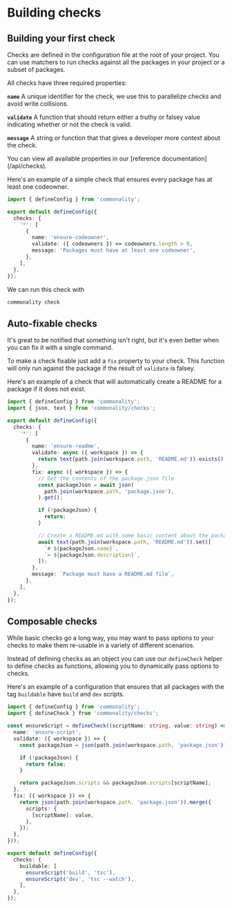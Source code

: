 
# Building checks

## Building your first check

Checks are defined in the configuration file at the root of your project. You can use matchers to run checks against all the packages in your project or a subset of packages.

All checks have three required properties:

**`name`** A unique identifier for the check, we use this to parallelize checks and avoid write collisions.

**`validate`** A function that should return either a truthy or falsey value indicating whether or not the check is valid.

**`message`** A string or function that that gives a developer more context about the check.

<Callout type="info">
  You can view all available properties in our [reference
  documentation](/api/checks).
</Callout>

Here's an example of a simple check that ensures every package has at least one codeowner.

```ts filename="commonality.config.ts"
import { defineConfig } from 'commonality';

export default defineConfig({
  checks: {
    '*': [
      {
        name: 'ensure-codeowner',
        validate: ({ codeowners }) => codeowners.length > 0,
        message: 'Packages must have at least one codeowner',
      },
    ],
  },
});
```

We can run this check with

```bash copy
commonality check
```

## Auto-fixable checks

It's great to be notified that something isn't right, but it's even better when you can fix it with a single command.

To make a check fixable just add a `fix` property to your check. This function will only run against the package if the result of `validate` is falsey.

Here's an example of a check that will automatically create a README for a package if it does not exist.

```ts filename="commonality.config.ts"
import { defineConfig } from 'commonality';
import { json, text } from 'commonality/checks';

export default defineConfig({
  checks: {
    '*': [
      {
        name: 'ensure-readme',
        validate: async ({ workspace }) => {
          return text(path.join(workspace.path, 'README.md')).exists();
        },
        fix: async ({ workspace }) => {
          // Get the contents of the package.json file
          const packageJson = await json(
            path.join(workspace.path, 'package.json'),
          ).get();

          if (!packageJson) {
            return;
          }

          // Create a README.md with some basic content about the package
          await text(path.join(workspace.path, 'README.md')).set([
            `# ${packageJson.name}`,
            `> ${packageJson.description}`,
          ]);
        },
        message: `Package must have a README.md file`,
      },
    ],
  },
});
```

## Composable checks

While basic checks go a long way, you may want to pass options to your checks to make them re-usable in a variety of different scenarios.

Instead of defining checks as an object you can use our `defineCheck` helper to define checks as functions, allowing you to dynamically pass options to checks.

Here's an example of a configuration that ensures that all packages with the tag `buildable` have `build` and `dev` scripts.

```ts filename="commonality.config.ts"
import { defineConfig } from 'commonality';
import { defineCheck } from 'commonality/checks';

const ensureScript = defineCheck((scriptName: string, value: string) => ({
  name: 'ensure-script',
  validate: ({ workspace }) => {
    const packageJson = json(path.join(workspace.path, 'package.json')).get();

    if (!packageJson) {
      return false;
    }

    return packageJson.scripts && packageJson.scripts[scriptName];
  },
  fix: ({ workspace }) => {
    return json(path.join(workspace.path, 'package.json')).merge({
      scripts: {
        [scriptName]: value,
      },
    });
  },
}));

export default defineConfig({
  checks: {
    buildable: [
      ensureScript('build', 'tsc'),
      ensureScript('dev', 'tsc --watch'),
    ],
  },
});
```
